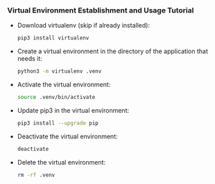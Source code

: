### Virtual Environment Establishment and Usage Tutorial

- Download virtualenv (skip if already installed):

  ```bash
  pip3 install virtualenv
  ```

- Create a virtual environment in the directory of the application that needs it:

  ```bash
  python3 -m virtualenv .venv
  ```

- Activate the virtual environment:

  ```bash
  source .venv/bin/activate
  ```

- Update pip3 in the virtual environment:

  ```bash
  pip3 install --upgrade pip
  ```

- Deactivate the virtual environment:

  ```bash
  deactivate
  ```

- Delete the virtual environment:

  ```bash
  rm -rf .venv
  ```
